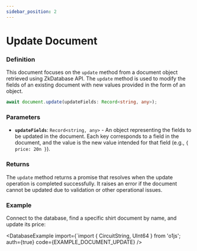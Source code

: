 ```yaml
---
sidebar_position: 2
---
```



# Update Document

### Definition

This document focuses on the `update` method from a document object retrieved using ZkDatabase API. The `update` method is used to modify the fields of an existing document with new values provided in the form of an object.

```ts
await document.update(updateFields: Record<string, any>);
```

### Parameters

- **`updateFields`**: `Record<string, any>` - An object representing the fields to be updated in the document. Each key corresponds to a field in the document, and the value is the new value intended for that field (e.g., `{ price: 20n }`).

### Returns

The `update` method returns a promise that resolves when the update operation is completed successfully. It raises an error if the document cannot be updated due to validation or other operational issues.

### Example

Connect to the database, find a specific shirt document by name, and update its price:

<DatabaseExample
import={`import { CircuitString, UInt64 } from 'o1js';
auth={true}
code={EXAMPLE_DOCUMENT_UPDATE}
/>